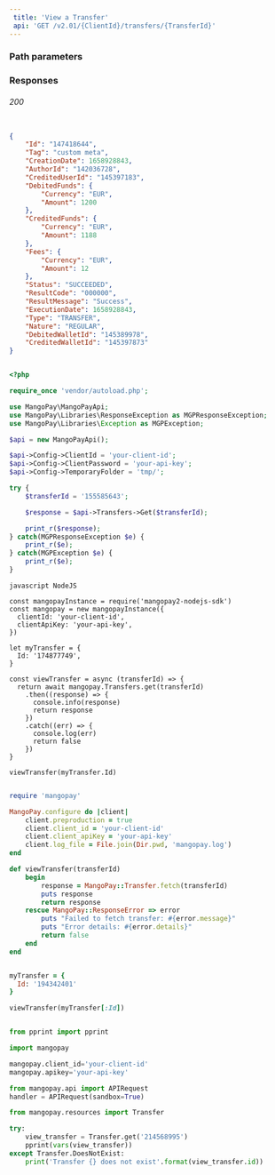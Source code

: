 ```yaml
---  
 title: 'View a Transfer'  
 api: 'GET /v2.01/{ClientId}/transfers/{TransferId}'  
---  
```


  

### Path parameters  

<TransferId />  

### Responses  

###### 200   

<IdResponse />  

<TagResponse />  

<CreationDateResponse />  

<AuthorIdResponse />  

<CreditedUserIdResponse />  

<DebitedFundsResponse />  

<CreditedFundsResponse />  

<FeesResponse />  

<StatusResponse />  

<ResultCodeResponse />  

<ResultMessageResponse />  

<ExecutionDateResponse />  

<TypeResponse />  

<NatureResponse />  

<DebitedWalletIdResponse />  

<CreditedWalletIdResponse />  

 <ResponseExample>  

```json 200  

{
    "Id": "147418644",
    "Tag": "custom meta",
    "CreationDate": 1658928843,
    "AuthorId": "142036728",
    "CreditedUserId": "145397183",
    "DebitedFunds": {
        "Currency": "EUR",
        "Amount": 1200
    },
    "CreditedFunds": {
        "Currency": "EUR",
        "Amount": 1188
    },
    "Fees": {
        "Currency": "EUR",
        "Amount": 12
    },
    "Status": "SUCCEEDED",
    "ResultCode": "000000",
    "ResultMessage": "Success",
    "ExecutionDate": 1658928843,
    "Type": "TRANSFER",
    "Nature": "REGULAR",
    "DebitedWalletId": "145389978",
    "CreditedWalletId": "145397873"
}  

 ```  

 </ResponseExample>  

<RequestExample>  
  
```php PHP  

<?php 

require_once 'vendor/autoload.php';

use MangoPay\MangoPayApi;
use MangoPay\Libraries\ResponseException as MGPResponseException;
use MangoPay\Libraries\Exception as MGPException;

$api = new MangoPayApi();

$api->Config->ClientId = 'your-client-id';
$api->Config->ClientPassword = 'your-api-key';
$api->Config->TemporaryFolder = 'tmp/';

try {
    $transferId = '155585643';

    $response = $api->Transfers->Get($transferId);

    print_r($response);
} catch(MGPResponseException $e) {
    print_r($e);
} catch(MGPException $e) {
    print_r($e);
}  
```  

```  
javascript NodeJS  

const mangopayInstance = require('mangopay2-nodejs-sdk')
const mangopay = new mangopayInstance({
  clientId: 'your-client-id',
  clientApiKey: 'your-api-key',
})

let myTransfer = {
  Id: '174877749',
}

const viewTransfer = async (transferId) => {
  return await mangopay.Transfers.get(transferId)
    .then((response) => {
      console.info(response)
      return response
    })
    .catch((err) => {
      console.log(err)
      return false
    })
}

viewTransfer(myTransfer.Id)  
```  

  
```ruby Ruby  

require 'mangopay'

MangoPay.configure do |client|
    client.preproduction = true
    client.client_id = 'your-client-id'
    client.client_apiKey = 'your-api-key'
    client.log_file = File.join(Dir.pwd, 'mangopay.log')
end

def viewTransfer(transferId)
    begin
        response = MangoPay::Transfer.fetch(transferId)
        puts response
        return response
    rescue MangoPay::ResponseError => error
        puts "Failed to fetch transfer: #{error.message}"
        puts "Error details: #{error.details}"
        return false
    end
end


myTransfer = {
  Id: '194342401'
}

viewTransfer(myTransfer[:Id])  
```  

  
```python Python  

from pprint import pprint

import mangopay

mangopay.client_id='your-client-id'
mangopay.apikey='your-api-key'

from mangopay.api import APIRequest
handler = APIRequest(sandbox=True)

from mangopay.resources import Transfer

try:
    view_transfer = Transfer.get('214568995')
    pprint(vars(view_transfer))
except Transfer.DoesNotExist:
    print('Transfer {} does not exist'.format(view_transfer.id))
  
```  

  
</RequestExample>